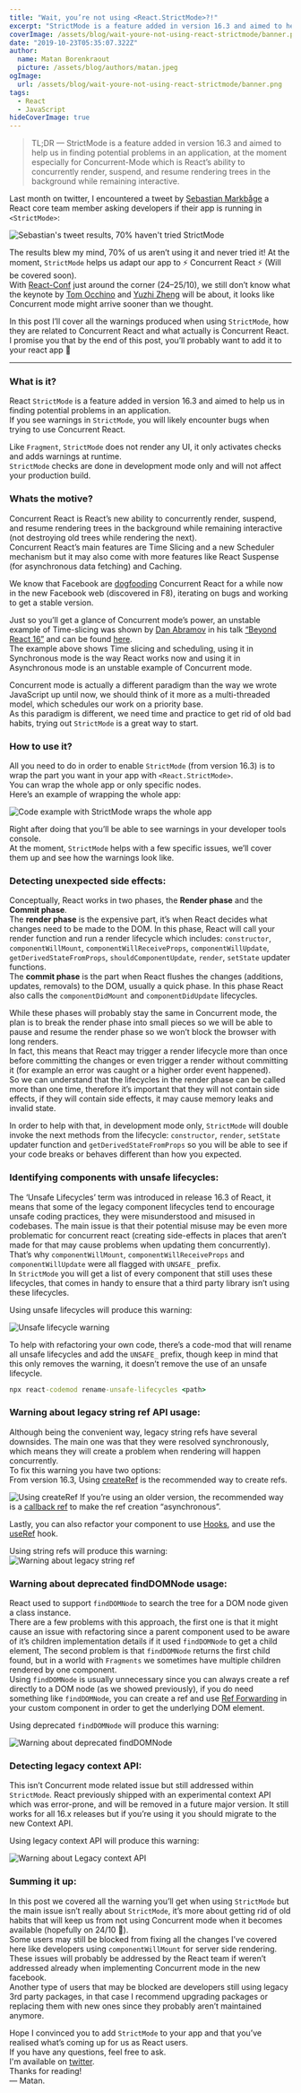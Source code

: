 ```yaml
---
title: "Wait, you’re not using <React.StrictMode>?!"
excerpt: "StrictMode is a feature added in version 16.3 and aimed to help us in finding potential problems in an application, at the moment especially for Concurrent-Mode which is React’s ability to concurrently render, suspend, and resume rendering trees in the background while remaining interactive."
coverImage: /assets/blog/wait-youre-not-using-react-strictmode/banner.png
date: "2019-10-23T05:35:07.322Z"
author:
  name: Matan Borenkraout
  picture: /assets/blog/authors/matan.jpeg
ogImage:
  url: /assets/blog/wait-youre-not-using-react-strictmode/banner.png
tags:
  - React
  - JavaScript
hideCoverImage: true
---
```


> TL;DR — StrictMode is a feature added in version 16.3 and aimed to help us in finding potential problems in an application, at the moment especially for Concurrent-Mode which is React’s ability to concurrently render, suspend, and resume rendering trees in the background while remaining interactive.

Last month on twitter, I encountered a tweet by [Sebastian Markbåge](https://twitter.com/sebmarkbage) a React core team member asking developers if their app is running in `<StrictMode>`:

![Sebastian's tweet results, 70% haven't tried StrictMode](/assets/blog/wait-youre-not-using-react-strictmode/banner.png)

The results blew my mind, 70% of us aren’t using it and never tried it!
At the moment, `StrictMode` helps us adapt our app to ⚡ Concurrent React ⚡ (Will be covered soon).  
With [React-Conf](https://conf.reactjs.org/) just around the corner (24–25/10), we still don’t know what the keynote by [Tom Occhino](https://twitter.com/tomocchino) and [Yuzhi Zheng](https://twitter.com/yuzhiz) will be about, it looks like Concurrent mode might arrive sooner than we thought.

In this post I’ll cover all the warnings produced when using `StrictMode`, how they are related to Concurrent React and what actually is Concurrent React.
I promise you that by the end of this post, you’ll probably want to add it to your react app 🙂

---

### What is it?

React `StrictMode` is a feature added in version 16.3 and aimed to help us in finding potential problems in an application.  
If you see warnings in `StrictMode`, you will likely encounter bugs when trying to use Concurrent React.

Like `Fragment`, `StrictMode` does not render any UI, it only activates checks and adds warnings at runtime.  
`StrictMode` checks are done in development mode only and will not affect your production build.

### Whats the motive?

Concurrent React is React’s new ability to concurrently render, suspend, and resume rendering trees in the background while remaining interactive (not destroying old trees while rendering the next).  
Concurrent React’s main features are Time Slicing and a new Scheduler mechanism but it may also come with more features like React Suspense (for asynchronous data fetching) and Caching.

We know that Facebook are [dogfooding](https://en.wikipedia.org/wiki/Eating_your_own_dog_food) Concurrent React for a while now in the new Facebook web (discovered in F8), iterating on bugs and working to get a stable version.

Just so you’ll get a glance of Concurrent mode’s power, an unstable example of Time-slicing was shown by [Dan Abramov](https://twitter.com/dan_abramov) in his talk [“Beyond React 16”](https://www.youtube.com/watch?v=nLF0n9SACd4&vl=en) and can be found [here](https://timeslicing-unstable-demo.surge.sh/).  
The example above shows Time slicing and scheduling, using it in Synchronous mode is the way React works now and using it in Asynchronous mode is an unstable example of Concurrent mode.

Concurrent mode is actually a different paradigm than the way we wrote JavaScript up until now, we should think of it more as a multi-threaded model, which schedules our work on a priority base.  
As this paradigm is different, we need time and practice to get rid of old bad habits, trying out `StrictMode` is a great way to start.

### How to use it?

All you need to do in order to enable `StrictMode` (from version 16.3) is to wrap the part you want in your app with `<React.StrictMode>`.  
You can wrap the whole app or only specific nodes.  
Here’s an example of wrapping the whole app:

![Code example with StrictMode wraps the whole app](/assets/blog/wait-youre-not-using-react-strictmode/1.png)

Right after doing that you’ll be able to see warnings in your developer tools console.  
At the moment, `StrictMode` helps with a few specific issues, we’ll cover them up and see how the warnings look like.

### Detecting unexpected side effects:

Conceptually, React works in two phases, the **Render phase** and the **Commit phase**.  
The **render phase** is the expensive part, it’s when React decides what changes need to be made to the DOM. In this phase, React will call your render function and run a render lifecycle which includes: `constructor`, `componentWillMount`, `componentWillReceiveProps`, `componentWillUpdate`, `getDerivedStateFromProps`, `shouldComponentUpdate`, `render`, `setState` updater functions.  
The **commit phase** is the part when React flushes the changes (additions, updates, removals) to the DOM, usually a quick phase. In this phase React also calls the `componentDidMount` and `componentDidUpdate` lifecycles.

While these phases will probably stay the same in Concurrent mode, the plan is to break the render phase into small pieces so we will be able to pause and resume the render phase so we won’t block the browser with long renders.  
In fact, this means that React may trigger a render lifecycle more than once before committing the changes or even trigger a render without committing it (for example an error was caught or a higher order event happened).  
So we can understand that the lifecycles in the render phase can be called more than one time, therefore it’s important that they will not contain side effects, if they will contain side effects, it may cause memory leaks and invalid state.

In order to help with that, in development mode only, `StrictMode` will double invoke the next methods from the lifecycle: `constructor`, `render`, `setState` updater function and `getDerivedStateFromProps` so you will be able to see if your code breaks or behaves different than how you expected.

### Identifying components with unsafe lifecycles:

The ‘Unsafe Lifecycles’ term was introduced in release 16.3 of React, it means that some of the legacy component lifecycles tend to encourage unsafe coding practices, they were misunderstood and misused in codebases. The main issue is that their potential misuse may be even more problematic for concurrent react (creating side-effects in places that aren’t made for that may cause problems when updating them concurrently). That’s why `componentWillMount`, `componentWillReceiveProps` and `componentWillUpdate` were all flagged with `UNSAFE_` prefix.  
In `StrictMode` you will get a list of every component that still uses these lifecycles, that comes in handy to ensure that a third party library isn’t using these lifecycles.

Using unsafe lifecycles will produce this warning:

![Unsafe lifecycle warning](/assets/blog/wait-youre-not-using-react-strictmode/2.png)

To help with refactoring your own code, there’s a code-mod that will rename all unsafe lifecycles and add the `UNSAFE_` prefix, though keep in mind that this only removes the warning, it doesn’t remove the use of an unsafe lifecycle.

```cmd
npx react-codemod rename-unsafe-lifecycles <path>
```

### Warning about legacy string ref API usage:

Although being the convenient way, legacy string refs have several downsides. The main one was that they were resolved synchronously, which means they will create a problem when rendering will happen concurrently.  
To fix this warning you have two options:  
From version 16.3, Using [createRef](https://reactjs.org/docs/react-api.html#reactcreateref) is the recommended way to create refs.

![Using createRef](/assets/blog/wait-youre-not-using-react-strictmode/3.png)
If you’re using an older version, the recommended way is a [callback ref](https://reactjs.org/docs/refs-and-the-dom.html#callback-refs) to make the ref creation “asynchronous”.

Lastly, you can also refactor your component to use [Hooks](https://reactjs.org/docs/hooks-intro.html), and use the [useRef](https://reactjs.org/docs/hooks-reference.html#useref) hook.

Using string refs will produce this warning:
![Warning about legacy string ref](/assets/blog/wait-youre-not-using-react-strictmode/4.png)

### Warning about deprecated findDOMNode usage:

React used to support `findDOMNode` to search the tree for a DOM node given a class instance.  
There are a few problems with this approach, the first one is that it might cause an issue with refactoring since a parent component used to be aware of it’s children implementation details if it used `findDOMNode` to get a child element, The second problem is that `findDOMNode` returns the first child found, but in a world with `Fragments` we sometimes have multiple children rendered by one component.  
Using `findDOMNode` is usually unnecessary since you can always create a ref directly to a DOM node (as we showed previously), if you do need something like `findDOMNode`, you can create a ref and use [Ref Forwarding](https://reactjs.org/docs/forwarding-refs.html#forwarding-refs-to-dom-components) in your custom component in order to get the underlying DOM element.

Using deprecated `findDOMNode` will produce this warning:

![Warning about deprecated findDOMNode](/assets/blog/wait-youre-not-using-react-strictmode/5.png)

### Detecting legacy context API:

This isn’t Concurrent mode related issue but still addressed within `StrictMode`. React previously shipped with an experimental context API which was error-prone, and will be removed in a future major version. It still works for all 16.x releases but if you’re using it you should migrate to the new Context API.

Using legacy context API will produce this warning:

![Warning about Legacy context API](/assets/blog/wait-youre-not-using-react-strictmode/6.png)

### Summing it up:

In this post we covered all the warning you’ll get when using `StrictMode` but the main issue isn’t really about `StrictMode`, it’s more about getting rid of old habits that will keep us from not using Concurrent mode when it becomes available (hopefully on 24/10 🤞).  
Some users may still be blocked from fixing all the changes I’ve covered here like developers using `componentWillMount` for server side rendering. These issues will probably be addressed by the React team if weren’t addressed already when implementing Concurrent mode in the new facebook.  
Another type of users that may be blocked are developers still using legacy 3rd party packages, in that case I recommend upgrading packages or replacing them with new ones since they probably aren’t maintained anymore.

Hope I convinced you to add `StrictMode` to your app and that you’ve realised what’s coming up for us as React users.  
If you have any questions, feel free to ask.  
I'm available on [twitter](https://twitter.com/matanbobi).  
Thanks for reading!  
— Matan.
